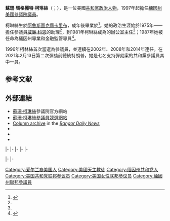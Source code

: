 {{noteTA
|1=zh-hans:柯林斯;zh-hant:柯琳絲;
}}
{{Expand|time=2015-07-16T15:48:38+00:00}}
{{请求翻译|time=2015-07-16T15:48:38+00:00}}
{{Infobox officeholder
|name         = 蘇珊·柯琳絲<br>Susan Collins
|image        = Sen Susan Collins official.jpg
|jr/sr        = 聯邦參議員
|state        = [[緬因州|緬因州]]
|alongside    = [[安格斯·金|安格斯·金]]
|term_start   = 1997年1月3日
|term_end     = 
|predecessor  = [[威廉·科恩|威廉·科恩]]
|successor    = 
|office1      = {{le|美國參議院老齡特別委員會|United States Senate Special Committee on Aging|參議院老齡委員會}}主席
|term_start1  = 2015年1月3日
|term_end1    =
|predecessor1 = [[比爾·納爾遜|比爾·納爾遜]]
|successor1   =
|office2      = {{le|美國參議院國土安全與政府事務委員會|United States Senate Committee on Homeland Security and Governmental Affairs|參議院國土安全委員會}}主席
|term_start2  = 2003年1月3日
|term_end2    = 2007年1月3日
|predecessor2 = [[喬·李伯曼|喬·李伯曼]]
|successor2   = [[喬·李伯曼|喬·李伯曼]]
|birth_name   = 蘇珊·瑪格麗特·柯琳絲<br>Susan Margaret Collins
|birth_date   = {{birth date and age|1952|12|7}}
|birth_place  = {{US}}[[緬因州|緬因州]][[阿魯斯圖克縣|阿魯斯圖克縣]][[卡里布_(緬因州)|卡里布]]
|death_date   =
|death_place  =
|party        = [[共和黨_(美國)|共和黨]]
|spouse       = 托馬斯·達夫龍（Thomas Daffron）{{small|（2012－）}}
|alma_mater   = {{le|聖勞倫斯大學|St. Lawrence University}}{{small|（[[文學士|BA]]）}}
|religion     = [[天主教會|羅馬天主教]]
|website      = {{URL|collins.senate.gov|參議員網站}}
}}

'''蘇珊·瑪格麗特·柯琳絲'''（{{lang-en|'''Susan Margaret Collins'''}}；{{bd|1952年|12月7日}}），是一位美國[[共和黨_(美國)|共和黨]][[政治人物|政治人物]]，1997年起擔任[[緬因州|緬因州]][[美國參議院|美國參議院議員]]。

柯琳絲生於[[阿魯斯圖克縣|阿魯斯圖克縣]][[卡里布_(緬因州)|卡里布]]，成年後畢業於{{le|聖勞倫斯大學|St. Lawrence University}}<ref name=congress>{{cite news|work=[[Biographical_Directory_of_the_United_States_Congress|Biographical Directory of the United States Congress]]|title=COLLINS, Susan Margaret, (1952 – )|url=http://bioguide.congress.gov/scripts/biodisplay.pl?index=c001035|accessdate=2015-07-16|archive-date=2015-12-06|archive-url=https://web.archive.org/web/20151206043858/http://bioguide.congress.gov/scripts/biodisplay.pl?index=C001035|dead-url=no}}</ref>。她的政治生涯始於1975年——擔任參議員[[威廉·科恩|威廉·科恩]]的助理<ref name=congress/>，到1981年柯琳絲成為{{le|美國參議院國土安全與政府事務委員會|United States Senate Committee on Homeland Security and Governmental Affairs|參議院國土安全委員會}}{{le|美國參議院國土安全委員會聯邦支出監督和應急管理小組|United States Senate Homeland Security Subcommittee on Federal Spending Oversight and Emergency Management|政府監督管理小組}}的辦公室主任<ref name=congress/>；1987年她被{{le|緬因州州長|Governor of Maine|州長}}{{le|小約翰·R·麥克納|John R. McKernan, Jr.}}任命為緬因州專業和金融監管專員<ref name=campaign>{{cite news|work=Susan Collins for Senate|title=About Susan Collins|url=http://www.susancollins.com/about-susan-collins|deadurl=yes|archiveurl=https://web.archive.org/web/20100308100033/http://www.susancollins.com/about-susan-collins|archivedate=2010-03-08|accessdate=2015-07-16}}</ref>。

1996年柯林絲首次當選為參議員，並連續在2002年、2008年和2014年連任。在2021年2月13日第二次彈劾前總統特朗普，她是七名支持彈劾案的共和黨參議員其中一員。

==参考文献==
{{reflist}}

==外部連結==
{{Sister project links}}
* [http://collins.senate.gov/ 蘇珊·柯琳絲]{{Wayback|url=http://collins.senate.gov/ |date=20060613054705 }}參議院官方網站
* [http://susancollins.com/ 蘇珊·柯琳絲參議員競選網站] {{Wayback|url=http://susancollins.com/ |date=20210508070922 }}
* [http://bangordailynews.com/author/susan-collins/  Column archive]{{Wayback|url=http://bangordailynews.com/author/susan-collins/ |date=20130917113104 }} in the ''[[Bangor_Daily_News|Bangor Daily News]]''
* {{Dmoz|Regional/North_America/United_States/Maine/Government/Federal/US_Senate/Susan_Collins_%5BR%5D}}
* {{C-SPAN|susancollins}}
* {{CongLinks | congbio = c001035 | ballot = Susan_Collins | nndb = 210/000032114 | votesmart = 379 | govtrack = 300025 | natjournal = 110 | opencong = 300025 | rollcall = 239 | politifact = susan-collins | fec = S6ME00159 | opensecrets = N00000491 | assets = susan-collins | legistorm = 25/Sen_Susan_Collins_ME.html | followthemoney = | ontheissues = Senate/Susan_Collins.htm | congress = susan-collins/1541 | worldcat = lccn-no00-78002 | cspan = 45738 | rose = | imdb = 1917355 | bloomberg = susan-collins | nyt = c/susan_collins | washpo = gIQAPvDu9O }}

{{s-start}}
{{s-ppo}}
{{s-bef|before={{le|小約翰·R·麥克納|John R. McKernan, Jr.|約翰·麥克納}}}}
{{s-ttl|title={{le|緬因州州長|Governor of Maine}}[[共和黨_(美國)|共和黨]]被提名人|years={{le|1994年緬因州州長選舉|Maine gubernatorial election, 1994|1994年}}}}
{{s-aft|after={{le|小詹姆斯·B·朗利|James B. Longley, Jr.|詹姆斯·朗利}}}}
|-
{{s-bef|before=[[威廉·科恩|威廉·科恩]]}}
{{s-ttl|title={{nowrap|[[美國參議員|美國參議員]]{{le|緬因州美國參議院議員列表|List of United States Senators from Maine|緬因州}}共和黨被提名人}}<br>（[[美國參議員類別|第2類]]）|years={{le|1996年緬因州美國參議院議員選舉|United States Senate election in Maine, 1996|1996年}}、{{le|2002年緬因州美國參議院議員選舉|United States Senate election in Maine, 2002|2002年}}、<br>{{le|2008年緬因州美國參議院議員選舉|United States Senate election in Maine, 2008|2008年}}、{{le|2014年緬因州美國參議院議員選舉|United States Senate election in Maine, 2014|2014年}}、{{le|2020年緬因州美國參議院議員選舉|United States Senate election in Maine, 2020|2020年}}}}
{{s-inc|recent}}
|-
{{s-par|us-sen}}
{{s-bef|before=[[威廉·科恩|威廉·科恩]]}}
{{s-ttl|title={{le|緬因州美國參議員列表|List of United States Senators from Maine|緬因州第2類參議員}}|years=1997年－|alongside=[[奧林匹亞·史諾|奧林匹亞·史諾]]、[[安格斯·金|安格斯·金]]}}
{{s-inc}}
|-
{{s-bef|rows=2|before=[[喬·李伯曼|喬·李伯曼]]}}
{{s-ttl|title={{le|美國參議院國土安全與政府事務委員會|United States Senate Committee on Homeland Security and Governmental Affairs|參議院國土安全委員會}}主席|years=2003年－2007年}}
{{s-aft|after=[[喬·李伯曼|喬·李伯曼]]}}
{{s-ttl|title={{le|美國參議院國土安全與政府事務委員會|United States Senate Committee on Homeland Security and Governmental Affairs|參議院國土安全委員會}}副主席|years=2007年－2015年}}
{{s-aft|after=[[湯姆·卡波|湯姆·卡波]]}}
|-
|-
{{s-bef|before=[[鮑伯·寇爾克|鮑伯·寇爾克]]}}
{{s-ttl|title={{le|美國參議院老齡特別委員會|United States Senate Special Committee on Aging|參議院老齡委員會}}副主席|years=2013年－2015年}}
{{s-aft|after=[[克蕾兒·麥卡斯基|克蕾兒·麥卡斯基]]}}

|-
{{s-bef|before=[[比爾·納爾遜|比爾·納爾遜]]}}
{{s-ttl|title={{le|美國參議院老齡特別委員會|United States Senate Special Committee on Aging|參議院老齡委員會}}主席|years=2015年－}}
{{s-inc}}
|-
{{s-prec|usa}}
{{s-bef|before=[[杰克·里德|杰克·里德]]}}
{{s-ttl|title=[[美國參議員資歷|美國參議員資歷]]|years=第11位}}
{{s-aft|after=[[查克·舒默|查克·舒默]]}}
{{s-end}}

{{Current U.S. Senators}}
{{Authority control}}
{{DEFAULTSORT: Collins, Susan}}
[[Category:爱尔兰裔美国人|Category:爱尔兰裔美国人]]
[[Category:美國天主教徒|Category:美國天主教徒]]
[[Category:缅因州共和党人|Category:缅因州共和党人]]
[[Category:美国共和党联邦参议员|Category:美国共和党联邦参议员]]
[[Category:美国女性联邦参议员|Category:美国女性联邦参议员]]
[[Category:緬因州聯邦參議員|Category:緬因州聯邦參議員]]